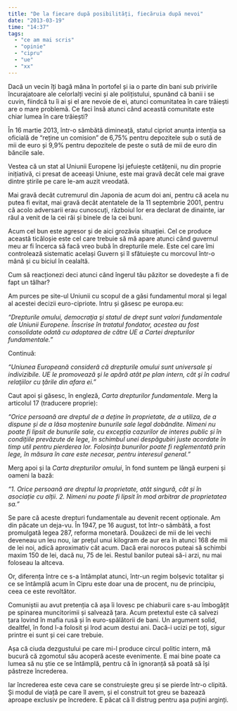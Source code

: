 ```yaml
---
title: "De la fiecare după posibilități, fiecăruia după nevoi"
date: "2013-03-19"
time: "14:37"
tags:
  - "ce am mai scris"
  - "opinie"
  - "cipru"
  - "ue"
  - "xx"
---
```

Dacă un vecin îți bagă mâna în portofel și ia o parte din bani sub privirile încurajatoare ale celorlalți vecini și ale polițistului, spunând că banii i se cuvin, fiindcă tu îi ai și el are nevoie de ei, atunci comunitatea în care trăiești are o mare problemă. Ce faci însă atunci când această comunitate este chiar lumea în care trăiești?

În 16 martie 2013, într-o sâmbătă dimineață, statul cipriot anunța intenția sa oficială de "reține un comision" de 6,75% pentru depozitele sub o sută de mii de euro și 9,9% pentru depozitele de peste o sută de mii de euro din băncile sale.

Vestea că un stat al Uniunii Europene își jefuiește cetățenii, nu din proprie inițiativă, ci presat de aceeași Uniune, este mai gravă decât cele mai grave dintre știrile pe care le-am auzit vreodată.

Mai gravă decât cutremurul din Japonia de acum doi ani, pentru că acela nu putea fi evitat, mai gravă decât atentatele de la 11 septembrie 2001, pentru că acolo adversarii erau cunoscuți, războiul lor era declarat de dinainte, iar răul a venit de la cei răi și binele de la cei buni.

Acum cel bun este agresor și de aici grozăvia situației. Cel ce produce această ticăloșie este cel care trebuie să mă apare atunci când guvernul meu ar fi încerca să facă vreo bubă în drepturile mele. Este cel care îmi controlează sistematic același Guvern și îl sfătuiește cu morcovul într-o mână și cu biciul în cealaltă.

Cum să reacționezi deci atunci când îngerul tău păzitor se dovedește a fi de fapt un tâlhar?

Am purces pe site-ul Uniunii cu scopul de a găsi fundamentul moral și legal al acestei decizii euro-cipriote. Intru și găsesc pe europa.eu:

*"Drepturile omului, democraţia şi statul de drept sunt valori fundamentale ale Uniunii Europene. Înscrise în tratatul fondator, acestea au fost consolidate odată cu adoptarea de către UE a Cartei drepturilor fundamentale."*

Continuă:

*"Uniunea Europeană consideră că drepturile omului sunt universale şi indivizibile. UE le promovează şi le apără atât pe plan intern, cât şi în cadrul relaţiilor cu ţările din afara ei."*

Caut apoi și găsesc, în engleză, *Carta drepturilor fundamentale*. Merg la articolul 17 (traducere proprie):

*"Orice persoană are dreptul de a deține în proprietate, de a utiliza, de a dispune și de a lăsa moștenire bunurile sale legal dobândite. Nimeni nu poate fi lipsit de bunurile sale, cu excepția cazurilor de interes public și în condițiile prevăzute de lege, în schimbul unei despăgubiri juste acordate în timp util pentru pierderea lor. Folosința bunurilor poate fi reglementată prin lege, în măsura în care este necesar, pentru interesul general."*

Merg apoi și la *Carta drepturilor omului*, în fond suntem pe lângă eurpeni și oameni la bază:

*"1. Orice persoană are dreptul la proprietate, atât singură, cât și în asociație cu alții. 2. Nimeni nu poate fi lipsit în mod arbitrar de proprietatea sa."*

Se pare că aceste drepturi fundamentale au devenit recent opționale. Am din păcate un deja-vu. În 1947, pe 16 august, tot într-o sâmbătă, a fost promulgată legea 287, reforma monetară. Douăzeci de mii de lei vechi deveneau un leu nou, iar prețul unui kilogram de aur era în atunci 168 de mii de lei noi, adică aproximativ cât acum. Dacă erai norocos puteai să schimbi maxim 150 de lei, dacă nu, 75 de lei. Restul banilor puteai să-i arzi, nu mai foloseau la altceva.

Or, diferența între ce s-a întâmplat atunci, într-un regim bolșevic totalitar și ce se întâmplă acum în Cipru este doar una de procent, nu de principiu, ceea ce este revoltător.

Comuniștii au avut pretenția că așa îi lovesc pe chiaburii care s-au îmbogățit pe spinarea muncitorimii și salvează țara. Acum pretextul este că salvezi țara lovind în mafia rusă și în euro-spălătorii de bani. Un argument solid, dealtfel, în fond l-a folosit și Irod acum destui ani. Dacă-i ucizi pe toți, sigur printre ei sunt și cei care trebuie.

Așa că ciuda dezgustului pe care mi-l produce circul politic intern, mă bucură că zgomotul său acoperă aceste evenimente. E mai bine poate ca lumea să nu știe ce se întâmplă, pentru că în ignoranță să poată să își păstreze încrederea.

Iar încrederea este ceva care se construiește greu și se pierde într-o clipită. Și modul de viață pe care îl avem, și el construit tot greu se bazează aproape exclusiv pe încredere. E păcat că îl distrug pentru așa puțini arginți.